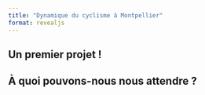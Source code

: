 ```yaml
---
title: "Dynamique du cyclisme à Montpellier"
format: revealjs
---
```

## Un premier projet !
<!-- ajouter la photo fun
![Description of the image](path/to/your/image.jpg)
-->

## À quoi pouvons-nous nous attendre ?
